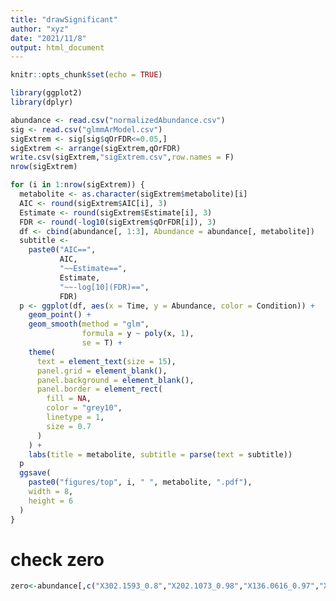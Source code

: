 ```yaml
---
title: "drawSignificant"
author: "xyz"
date: "2021/11/8"
output: html_document
---
```


```r
knitr::opts_chunk$set(echo = TRUE)
```

```r
library(ggplot2)
library(dplyr)
```


```r
abundance <- read.csv("normalizedAbundance.csv")
sig <- read.csv("glmmArModel.csv")
sigExtrem <- sig[sig$qOrFDR<=0.05,]
sigExtrem <- arrange(sigExtrem,qOrFDR)
write.csv(sigExtrem,"sigExtrem.csv",row.names = F)
nrow(sigExtrem)

for (i in 1:nrow(sigExtrem)) {
  metabolite <- as.character(sigExtrem$metabolite)[i]
  AIC <- round(sigExtrem$AIC[i], 3)
  Estimate <- round(sigExtrem$Estimate[i], 3)
  FDR <- round(-log10(sigExtrem$qOrFDR[i]), 3)
  df <- cbind(abundance[, 1:3], Abundance = abundance[, metabolite])
  subtitle <-
    paste0("AIC==",
           AIC,
           "~~Estimate==",
           Estimate,
           "~~-log[10](FDR)==",
           FDR)
  p <- ggplot(df, aes(x = Time, y = Abundance, color = Condition)) +
    geom_point() +
    geom_smooth(method = "glm",
                formula = y ~ poly(x, 1),
                se = T) +
    theme(
      text = element_text(size = 15),
      panel.grid = element_blank(),
      panel.background = element_blank(),
      panel.border = element_rect(
        fill = NA,
        color = "grey10",
        linetype = 1,
        size = 0.7
      )
    ) +
    labs(title = metabolite, subtitle = parse(text = subtitle))
  p 
  ggsave(
    paste0("figures/top", i, " ", metabolite, ".pdf"),
    width = 8,
    height = 6
  )
}
```

# check zero

```r
zero<-abundance[,c("X302.1593_0.8","X202.1073_0.98","X136.0616_0.97","X180.0655_1.98")]
```


